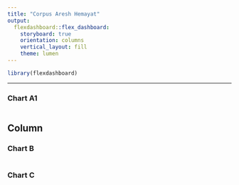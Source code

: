 ```yaml
---
title: "Corpus Aresh Hemayat"
output: 
  flexdashboard::flex_dashboard:
    storyboard: true
    orientation: columns
    vertical_layout: fill
    theme: lumen
---
```


```r
library(flexdashboard)
```


-----------------------------------------------------------------------

### Chart A1

```r

```

Column {data-width=350}
-----------------------------------------------------------------------

### Chart B

```r

```

### Chart C

```r

```

